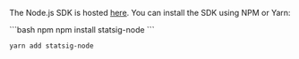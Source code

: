 
The Node.js SDK is hosted [here](https://www.npmjs.com/package/statsig-node). You can install the SDK using NPM or Yarn:

<CodeGroup>
```bash npm
npm install statsig-node
```

```bash yarn
yarn add statsig-node
```
</CodeGroup>


